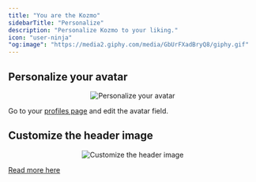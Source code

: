 ```yaml
---
title: "You are the Kozmo"
sidebarTitle: "Personalize"
description: "Personalize Kozmo to your liking."
icon: "user-ninja"
"og:image": "https://media2.giphy.com/media/GbUrFXadBryQ8/giphy.gif"
---
```


## Personalize your avatar

<Frame>
    <p align="center">
        <img
            alt="Personalize your avatar"
            src="https://github.com/kozmoai/assets/blob/main/dev-ux/personalize/avatar.png?raw=true"
        />
    </p>
</Frame>

Go to your [profiles page](http://localhost:6789/settings/account/profile) and edit the avatar field.

## Customize the header image

<Frame>
    <p align="center">
        <img
            alt="Customize the header image"
            src="https://github.com/kozmoai/assets/blob/main/dev-ux/personalize/header-image.png?raw=true"
        />
    </p>
</Frame>

[Read more here](/platform/designs/setup#header-image)
